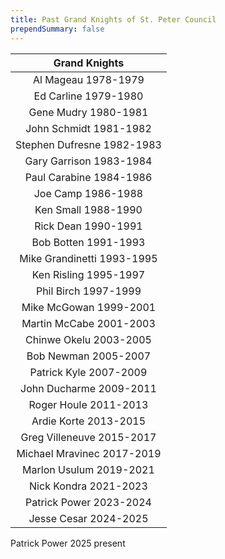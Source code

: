 ```yaml
---
title: Past Grand Knights of St. Peter Council
prependSummary: false
---
```



|          **Grand Knights**                  |
| :------------------------: |
|    Al Mageau 1978-1979     |
|    Ed Carline 1979-1980    |
|    Gene Mudry 1980-1981    |
|   John Schmidt 1981-1982   |
| Stephen Dufresne 1982-1983 |
|  Gary Garrison 1983-1984   |
|  Paul Carabine 1984-1986   |
|     Joe Camp 1986-1988     |
|    Ken Small 1988-1990     |
|    Rick Dean 1990-1991     |
|    Bob Botten 1991-1993    |
| Mike Grandinetti 1993-1995 |
|   Ken Risling 1995-1997    |
|    Phil Birch 1997-1999    |
|   Mike McGowan 1999-2001   |
|  Martin McCabe 2001-2003   |
|   Chinwe Okelu 2003-2005   |
|  Bob Newman 2005-2007    |
| Patrick Kyle 2007-2009   |
| John Ducharme 2009-2011   |
| Roger Houle 2011-2013    |
| Ardie Korte 2013-2015    |
| Greg Villeneuve 2015-2017  |
| Michael Mravinec 2017-2019 |
| Marlon Usulum 2019-2021   |
| Nick Kondra 2021-2023 |
| Patrick Power 2023-2024 |
| Jesse Cesar 2024-2025 |
Patrick Power 2025  present
